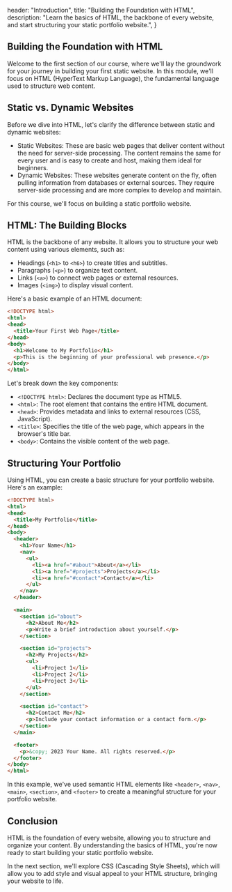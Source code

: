 
  header: "Introduction",
  title: "Building the Foundation with HTML",
  description: "Learn the basics of HTML, the backbone of every website, and start structuring your static portfolio website.",
}

## Building the Foundation with HTML

Welcome to the first section of our course, where we'll lay the groundwork for your journey in building your first static website. In this module, we'll focus on HTML (HyperText Markup Language), the fundamental language used to structure web content.

## Static vs. Dynamic Websites

Before we dive into HTML, let's clarify the difference between static and dynamic websites:

* Static Websites: These are basic web pages that deliver content without the need for server-side processing. The content remains the same for every user and is easy to create and host, making them ideal for beginners.
* Dynamic Websites: These websites generate content on the fly, often pulling information from databases or external sources. They require server-side processing and are more complex to develop and maintain.

For this course, we'll focus on building a static portfolio website.

## HTML: The Building Blocks

HTML is the backbone of any website. It allows you to structure your web content using various elements, such as:

* Headings (`<h1>` to `<h6>`) to create titles and subtitles.
* Paragraphs (`<p>`) to organize text content.
* Links (`<a>`) to connect web pages or external resources.
* Images (`<img>`) to display visual content.

Here's a basic example of an HTML document:

```html
<!DOCTYPE html>
<html>
<head>
  <title>Your First Web Page</title>
</head>
<body>
  <h1>Welcome to My Portfolio</h1>
  <p>This is the beginning of your professional web presence.</p>
</body>
</html>
```

Let's break down the key components:

* `<!DOCTYPE html>`: Declares the document type as HTML5.
* `<html>`: The root element that contains the entire HTML document.
* `<head>`: Provides metadata and links to external resources (CSS, JavaScript).
* `<title>`: Specifies the title of the web page, which appears in the browser's title bar.
* `<body>`: Contains the visible content of the web page.

## Structuring Your Portfolio

Using HTML, you can create a basic structure for your portfolio website. Here's an example:

```html
<!DOCTYPE html>
<html>
<head>
  <title>My Portfolio</title>
</head>
<body>
  <header>
    <h1>Your Name</h1>
    <nav>
      <ul>
        <li><a href="#about">About</a></li>
        <li><a href="#projects">Projects</a></li>
        <li><a href="#contact">Contact</a></li>
      </ul>
    </nav>
  </header>

  <main>
    <section id="about">
      <h2>About Me</h2>
      <p>Write a brief introduction about yourself.</p>
    </section>

    <section id="projects">
      <h2>My Projects</h2>
      <ul>
        <li>Project 1</li>
        <li>Project 2</li>
        <li>Project 3</li>
      </ul>
    </section>

    <section id="contact">
      <h2>Contact Me</h2>
      <p>Include your contact information or a contact form.</p>
    </section>
  </main>

  <footer>
    <p>&copy; 2023 Your Name. All rights reserved.</p>
  </footer>
</body>
</html>
```

In this example, we've used semantic HTML elements like `<header>`, `<nav>`, `<main>`, `<section>`, and `<footer>` to create a meaningful structure for your portfolio website.

## Conclusion

HTML is the foundation of every website, allowing you to structure and organize your content. By understanding the basics of HTML, you're now ready to start building your static portfolio website.

In the next section, we'll explore CSS (Cascading Style Sheets), which will allow you to add style and visual appeal to your HTML structure, bringing your website to life.